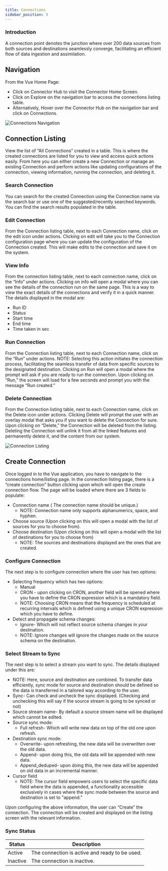 ```yaml
---
title: Connections
sidebar_position: 3
---
```


### Introduction
A connection point denotes the junction where over 200 data sources from both sources and destinations seamlessly converge, facilitating an efficient flow of data ingestion and assimilation.

## Navigation
From the Vue Home Page:
- Click on Connector Hub to visit the Connector Home Screen.
- Click on Explore on the navigation bar to access the connections listing table.
- Alternatively, Hover over the Connector Hub on the navigation bar and click on Connections.

<div className="image-container">
  <img src="https://d1r1e7xjkfj7nz.cloudfront.net/connect5b.png" alt="Connections Navigation" title="Connections Navigation" />
</div>

## Connection Listing
View the list of “All Connections” created in a table. This is where the created connections are listed for you to view and access quick actions easily. From here you can either create a new Connection or manage an existing Connection and perform actions like updating configurations of the connection, viewing information, running the connection, and deleting it.

### Search Connection
You can search for the created Connection using the Connection name via the search bar or use one of the suggested/recently searched keywords. You can find the search results populated in the table.

### Edit Connection
From the Connection listing table, next to each Connection name, click on the edit icon under actions. Clicking on edit will take you to the Connection configuration page where you can update the configuration of the Connection created. This will make edits to the connection and save it on the system.

### View Info
From the connection listing table, next to each connection name, click on the “Info” under actions. Clicking on info will open a modal where you can see the details of the connection run on the same page. This is a way to view the exact details of the connections and verify it in a quick manner. The details displayed in the modal are:
- Run ID
- Status
- Start time
- End time
- Time taken in sec

### Run Connection
From the Connection listing table, next to each Connection name, click on the “Run” under actions. NOTE: Selecting this action initiates the connection process, facilitating the seamless transfer of data from specific sources to the designated destination. Clicking on Run will open a modal where the prompt will ask if you are ready to run the connection. Upon clicking on “Run,” the screen will load for a few seconds and prompt you with the message “Run created.”

### Delete Connection
From the Connection listing table, next to each Connection name, click on the Delete icon under actions. Clicking Delete will prompt the user with an overlay modal that asks you if you want to delete the Connection for sure. Upon clicking on “Delete,” the Connection will be deleted from the listing. Deleting the Connection will unlink it from all the linked features and permanently delete it, and the content from our system.

<div className="image-container">
  <img src="https://d1r1e7xjkfj7nz.cloudfront.net/connect6b.png" alt="Connection Listing" title="Connection Listing" />
</div>

## Create Connection
Once logged in to the Vue application, you have to navigate to the connections home/listing page. In the connection listing page, there is a “create connection” button clicking upon which will open the create connection flow. The page will be loaded where there are 3 fields to populate:
- Connection name ( The connection name should be unique.)
  - NOTE: Connection name only supports alphanumerics, space, and hyphen.
- Choose source (Upon clicking on this will open a modal with the list of sources for you to choose from).
- Choose destination (Upon clicking on this will open a modal with the list of destinations for you to choose from)
  - NOTE: The sources and destinations displayed are the ones that are created.

### Configure Connection
The next step is to configure connection where the user has two options:
- Selecting frequency which has two options:
  - Manual
  - CRON -  upon clicking on CRON, another field will be opened where you have to define the CRON expression which is a mandatory field.
  - NOTE: Choosing CRON means that the frequency is scheduled at recurring intervals which is defined using a unique CRON expression which you have to define.
- Detect and propagate schema changes:
  - Ignore-  Which will not reflect source schema changes in your destination.
  - NOTE: Ignore changes will ignore the changes made on the source schema on the destination.

### Select Stream to Sync
The next step is to select a stream you want to sync. The details displayed under this are:
- NOTE: Here, source and destination are combined. To transfer data efficiently, sync mode for source and destination should be defined so the data is transferred in a tailored way according to the user. 
- Sync- Can check and uncheck the sync displayed. (Checking and unchecking this will say if the source stream is going to be synced or not)
- Source stream name- By default a source stream name will be displayed which cannot be edited.
- Source sync mode:
  - Full refresh-  Which will write new data on top of the old one upon refresh.
- Destination sync mode:
  - Overwrite- upon refreshing, the new data will be overwritten over the old data.
  - Append- upon doing this, the old data will be appended with new data.
  - Append_deduped- upon doing this, the new data will be appended on old data in an incremental manner.
- Cursor field
  - NOTE: The cursor field empowers users to select the specific data field where the data is appended, a functionality accessible exclusively in cases where the sync mode between the source and destination is set to "append."

Upon configuring the above information, the user can “Create” the connection. The connection will be created and displayed on the listing screen with the relevant information.

### Sync Status
| Status  | Description                                   |
|---------|-----------------------------------------------|
| Active  | The connection is active and ready to be used.|
| Inactive| The connection is inactive.                   |
